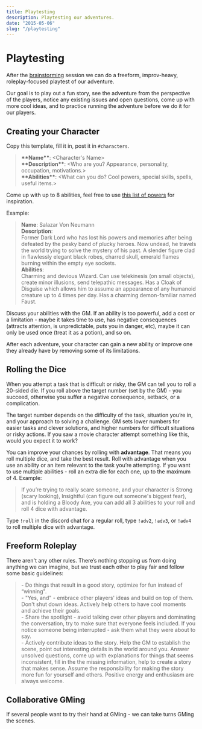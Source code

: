 ```yaml
---
title: Playtesting
description: Playtesting our adventures.
date: "2015-05-06"
slug: "/playtesting"
---
```


# Playtesting
After the [brainstorming](/writers-room) session we can do a freeform, improv-heavy, roleplay-focused playtest of our adventure. 

Our goal is to play out a fun story, see the adventure from the perspective of the players, notice any existing issues and open questions, come up with more cool ideas, and to practice running the adventure before we do it for our players.

<!-- ## Before the Game
We can invite the people who haven't played the adventure before, or the authors can playtest it between themselves (if they don't mind knowing the spoilers). We create our characters, one person volunteers to be a GM, and we play through our adventure.  -->

## Creating your Character
Copy this template, fill it in, post it in `#characters`.
> **\*\*Name\*\***: <Character's Name>  
**\*\*Description\*\***: <Who are you? Appearance, personality, occupation, motivations.>  
**\*\*Abilities\*\***: <What can you do? Cool powers, special skills, spells, useful items.>  

<!-- ```
**Name**: Character's Name
**Description**: 
Who are you? Appearance, personality, occupation, motivations, relationships.
**Abilities**:
What can you do? Cool powers, special talents, skills, spells, useful items.
``` -->


<!-- Profession -->

Come up with up to 8 abilities, feel free to use <a href="/files/abilities.pdf" target="_blank">this list of powers</a> for inspiration.

Example:
> **Name**: Salazar Von Neumann  
> **Description**:  
Former Dark Lord who has lost his powers and memories after being defeated by the pesky band of plucky heroes. Now undead, he travels the world trying to solve the mystery of his past. A slender figure clad in flawlessly elegant black robes, charred skull, emerald flames burning within the empty eye sockets.  
> **Abilities**:  
Charming and devious Wizard. Can use telekinesis (on small objects), create minor illusions, send telepathic messages. Has a Cloak of Disguise which allows him to assume an appearance of any humanoid creature up to 4 times per day. Has a charming demon-familiar named Faust.

Discuss your abilities with the GM. If an ability is too powerful, add a cost or a limitation - maybe it takes time to use, has negative consequences (attracts attention, is unpredictable, puts you in danger, etc), maybe it can only be used once (treat it as a potion), and so on. 

After each adventure, your character can gain a new ability or improve one they already have by removing some of its limitations.

<!-- **Archetype**: Adjective, Profession. (eg Cunning Wizard, Sneaky Rogue,  -->
<!--  Charismatic, persuasive, excellent liar.  -->
<!-- , cast "Charm Person" -->

## Rolling the Dice
When you attempt a task that is difficult or risky, the GM can tell you to roll a 20-sided die. If you roll above the target number (set by the GM) - you succeed, otherwise you suffer a negative consequence, setback, or a complication.

<!-- (set by the GM depending on the difficulty of the task) -->

The target number depends on the difficulty of the task, situation you’re in, and your approach to solving a challenge. GM sets lower numbers for easier tasks and clever solutions, and higher numbers for difficult situations or risky actions. If you saw a movie character attempt something like this, would you expect it to work?

You can improve your chances by rolling with **advantage**. That means you roll multiple dice, and take the best result. Roll with advantage when you use an ability or an item relevant to the task you’re attempting. If you want to use multiple abilities - roll an extra die for each one, up to the maximum of 4. Example:
> If you’re trying to really scare someone, and your character is Strong (scary looking), Insightful (can figure out someone's biggest fear), and is holding a Bloody Axe, you can add all 3 abilities to your roll and roll 4 dice with advantage.  

<!-- > If you're trying to break into someone's office, and your character is Stealthy, has Lockpicks, and can use Telekinesis (or a trained pet) to open the window from another side, all of those will give you an advantage. -->

Type `!roll` in the discord chat for a regular roll, type `!adv2`, `!adv3`, or `!adv4` to roll multiple dice with advantage.


<!-- 
If you're using an ability or an item relevant to the task you're attempting - roll with advantage (roll two dice and take the best result). 

Type `!roll` in the chat for a regular roll, type `!adv` to roll with advantage.
 -->
<!-- 
 doing something your character is good at (
   
The target number represents your likelihood of success, it depends on the difficulty of the task, situation you're in, and your approach to solving a challenge. GM sets lower target numbers for easier tasks and clever solutions, and higher numbers for difficult situations and risky actions. If you saw characters in a movie attempt something like this, would you expect it to work?
 -->

<!-- 
If you're using an ability or an item relevant to the task you're attempting - roll with advantage (roll multiple dice, and take the best result). Roll an extra die for each ability you're using, up to the maximum of 4.

Example:
> If you’re trying to really scare someone, and your character is Strong (scary looking), Insightful (can figure out someone's biggest fear), and is holding a Bloody Axe, you can use all 3 to roll 4 dice with advantage.  
> If you're trying to break into someone's office, and your character is Stealthy, has Lockpicks, and can use Telekinesis (or a trained pet) to open the window from another side, all of those will give you an advantage.

Type `!roll` for a regular roll, type `!adv2`, `!adv3`, or `!adv4` to roll multiple dice with advantage.

 -->

## Freeform Roleplay
There aren't any other rules. There’s nothing stopping us from doing anything we can imagine, but we trust each other to play fair and follow some basic guidelines:

 > \- Do things that result in a good story, optimize for fun instead of “winning".  
\- "Yes, and" - embrace other players' ideas and build on top of them. Don't shut down ideas. Actively help others to have cool moments and achieve their goals.  
\- Share the spotlight - avoid talking over other players and dominating the conversation, try to make sure that everyone feels included. If you notice someone being interrupted - ask them what they were about to say.  
\- Actively contribute ideas to the story. Help the GM to establish the scene, point out interesting details in the world around you. Answer unsolved questions, come up with explanations for things that seems inconsistent, fill in the the missing information, help to create a story that makes sense. Assume the responsibility for making the story more fun for yourself and others. Positive energy and enthusiasm are always welcome.

<!-- 
avoid game-breaking actions, 
play to find out what happens, 
, create opportunities for other characters to shine
\- Advance the Plot. Help the GM to move the story along, be decisive, keep the scenes short, start them as close to the action as possible, end them as soon as the interesting part over.  
\- Share the spotlight - try to make sure that all players have enough opportunities to participate in the story. Avoid talking over other players and dominating the conversation. Help to include the quiet/shy players. If you notice someone being interrupted - ask them what they were about to say.  
-->

## Collaborative GMing
If several people want to try their hand at GMing - we can take turns GMing the scenes.



<!-- 
If the GM has trouble figuring out what happens next, they can ask other players for suggestions, or even tap out and let someone else continue the story. 
### Take Turns GMing

## During the Game
Since running the first draft of an adventure is hard, during the game all players help the GM by actively contributing to the story, introducing new ideas, and filling in the missing information. If the GM has trouble figuring out what happens next, they can ask other players for suggestions, or even tap out and let someone else continue the story. When necessary, we can pause between the scenes for a quick brainstorm and figure things out together.

 When necessary, we can pause between the scenes for a quick brainstorm and figure things out together.

If the current GM has trouble figuring out what happens next, they can ask other players for suggestions, or tap out and let someone else continue the story. When necessary, we can pause between the scenes for a quick brainstorm and figure things out together.

-->

<!-- 
## After the Game
After the game we can edit/update the adventure to add new ideas, improvements, and fix the existing issues we discovered during the playtest.
 -->
